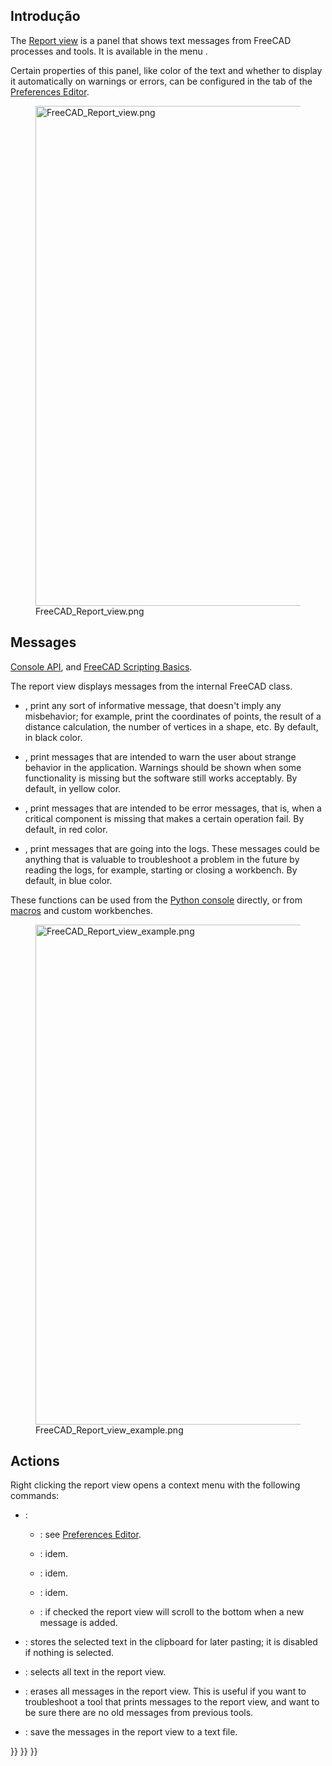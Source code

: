 <languages/>

<span id="Introduction"></span>
== Introdução ==

The [[Report view|Report view]] is a panel that shows text messages from FreeCAD processes and tools. It is available in the menu {{MenuCommand|{{StdMenu|[[Std View Menu|View]]}} → Panels → Report view}}.

Certain properties of this panel, like color of the text and whether to display it automatically on warnings or errors, can be configured in the {{MenuCommand|General → Report view}} tab of the  [[Preferences_Editor#Report_view|Preferences Editor]].

[[File:FreeCAD_Report_view.png|800px]]

{{Caption|The report view showing messages when FreeCAD has just started.}}

== Messages ==

{{Emphasis|See also:}} [[Console API|Console API]], and [[FreeCAD Scripting Basics|FreeCAD Scripting Basics]].

The report view displays messages from the internal FreeCAD {{incode|Console}} class.
* {{incode|FreeCAD.Console.PrintMessage("text")}}, print any sort of informative message, that doesn't imply any misbehavior; for example, print the coordinates of points, the result of a distance calculation, the number of vertices in a shape, etc. By default, in black color.
* {{incode|FreeCAD.Console.PrintWarning("text")}}, print messages that are intended to warn the user about strange behavior in the application. Warnings should be shown when some functionality is missing but the software still works acceptably. By default, in yellow color.
* {{incode|FreeCAD.Console.PrintError("text")}}, print messages that are intended to be error messages, that is, when a critical component is missing that makes a certain operation fail. By default, in red color.
* {{incode|FreeCAD.Console.PrintLog("text")}}, print messages that are going into the logs. These messages could be anything that is valuable to troubleshoot a problem in the future by reading the logs, for example, starting or closing a workbench. By default, in blue color.

These functions can be used from the [[Python console|Python console]] directly, or from [[Macros|macros]] and custom workbenches.

[[File:FreeCAD_Report_view_example.png|800px]]

{{Caption|Example messages in the report view: a general message, a warning, an error, and a logged message.}}

== Actions ==

Right clicking the report view opens a context menu with the following commands:
* {{MenuCommand|Options}}:
** {{MenuCommand|Display message types}}: see [[Preferences_Editor#Output_window|Preferences Editor]].
** {{MenuCommand|Show output window on}}: idem.
** {{MenuCommand|Redirect Python output}}: idem.
** {{MenuCommand|Redirect Python errors}}: idem.
** {{MenuCommand|Go to end}}: if checked the report view will scroll to the bottom when a new message is added.
* {{MenuCommand|Copy}}: stores the selected text in the clipboard for later pasting; it is disabled if nothing is selected.
* {{MenuCommand|Select all}}: selects all text in the report view.
* {{MenuCommand|Clear}}: erases all messages in the report view. This is useful if you want to troubleshoot a tool that prints messages to the report view, and want to be sure there are no old messages from previous tools.
* {{MenuCommand|Save As}}: save the messages in the report view to a text file.


{{Interface navi{{#translation:}}}}
{{Std Base navi{{#translation:}}}}
{{Userdocnavi{{#translation:}}}}